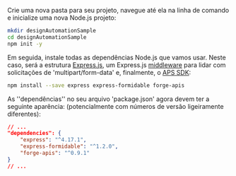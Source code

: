 Crie uma nova pasta para seu projeto, navegue até ela na linha de comando e inicialize uma nova
Node.js projeto:

```bash
mkdir designAutomationSample
cd designAutomationSample
npm init -y
```

Em seguida, instale todas as dependências Node.js que vamos usar. Neste caso, será
a estrutura [Express.js](https://expressjs.com), um Express.js [middleware](https://expressjs.com/en/guide/using-middleware.html)
para lidar com solicitações de 'multipart/form-data' e, finalmente, o [APS SDK](https://www.npmjs.com/package/forge-apis):

```bash
npm install --save express express-formidable forge-apis
```

As ''dependências'' no seu arquivo 'package.json' agora devem ter a seguinte aparência:
(potencialmente com números de versão ligeiramente diferentes):

```json
// ...
"dependencies": {
    "express": "^4.17.1",
    "express-formidable": "^1.2.0",
    "forge-apis": "^0.9.1"
}
// ...
```
